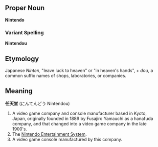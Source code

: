 ==Proper Noun==
'''Nintendo''' 
===Variant Spelling===
'''Nintendou'''

==Etymology==

Japanese ''Ninten'', "leave luck to heaven" or "in heaven's hands", + ''dou'', a common suffix names of shops, laboratories, or companies.

==Meaning==

'''任天堂''' (にんてんどう Nintendou)

#A video game company and console manufacturer based in Kyoto, Japan, originally founded in 1889 by Fusajiro Yamauchi as a hanafuda company, and that changed into a video game company in the late 1900's.
#The [[Nintendo Entertainment System]].
#A video game console manufactured by this company.